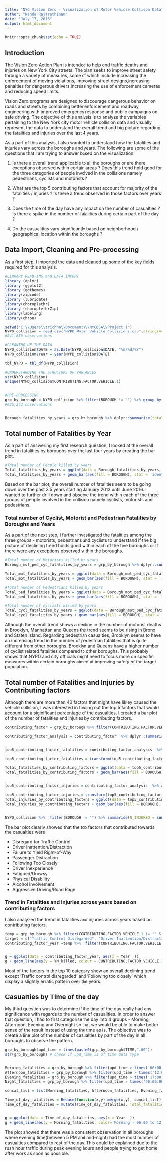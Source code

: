 ```yaml
---
title: "NYC Vision Zero - Visualization of Motor Vehicle Collison Data"
author: "Nanda Rajarathinam"
date: "July 17, 2016"
output: html_document
---
```


```r
knitr::opts_chunk$set(echo = TRUE)
```

## Introduction

The Vision Zero Action Plan is intended to help end traffic deaths and injuries on New York City streets. The plan seeks to improve street safety through a variety of measures, some of which include increasing the enforcement of moving violations, improving street designs,increasing penalties for dangerous drivers,increasing the use of enforcement cameras and reducing speed limits.

Vision Zero programs are designed to discourage dangerous behavior on roads and streets by combining better enforcement and roadway engineering with improved emergency response and public campaigns on safe driving. The objective of this analysis is to analyze the variables pertaining to the New York city motor vehicle collision data and visually represent the data to understand the overall trend and big picture regarding the fatalities and injuries over the last 4 years.

As a part of this analysis, I also wanted to understand how the fatalities and injuries vary across the boroughs and years. The following are some of the questions that I am trying to answer based on the visualization:

1) Is there a overall trend applicable to all the boroughs or are there exceptions observed within certain areas ? Does this trend hold good for the three categories of people involved in the collisions namely pedestrians, cyclists and motorists  ?

2) What are the top 5 contributing factors that account for majority of the fatalities / injuries ? Is there a trend observed in those factors over years ?

3) Does the time of the day have any impact on the number of casualties ? Is there a spike in the number of fatalities during certain part of the day ?

4) Do the casualities vary significantly based on neighborhood / geographical location within the boroughs ?

## Data Import, Cleaning and Pre-processing 
As a first step, I imported the data and cleaned up some of the key fields required for this analysis.

```r
#LIBRARY READ-INS and DATA IMPORT
library (dplyr) 
library (ggplot2) 
library (ggthemes) 
library(zipcode) 
library (lubridate) 
library(choroplethr)
library (choroplethrZip) 
library(labeling)
library(chron)

setwd("C:\\Users\\trichna\\Documents\\NYCDSA\\Project 1")
NYPD_collision = read.csv("NYPD_Motor_Vehicle_Collisions.csv",stringsAsFactors = FALSE)
#841,853 observations

#CLEANING UP THE DATA 
NYPD_collision$DATE = as.Date(NYPD_collision$DATE, "%m/%d/%Y")
NYPD_collision$Year = year(NYPD_collision$DATE)

tbl_NYPD = tbl_df(NYPD_collision)

#UNDERSTANDING THE STRUCTURE OF VARIABLES
str(NYPD_collision)
unique(NYPD_collision$CONTRIBUTING.FACTOR.VEHICLE.1)
 

#PRE-PROCESSING
grp_by_borough = NYPD_collision %>% filter(BOROUGH != "") %>% group_by(BOROUGH,Year)
#636,343 observations


Borough_fatalities_by_years = grp_by_borough %>% dplyr::summarise(total_num_fatalities = sum(NUMBER.OF.PERSONS.KILLED)) 

```

## Total number of Fatalities by Year
As a part of answering my first research question, I looked at the overall trend in fatalities by boroughs over the last four years by creating the bar plot. 
 
```r

#Total number of People killed by years
Total_fatalities_by_years = ggplot(data = Borough_fatalities_by_years, aes(x = Year, y = total_num_fatalities)) 
Total_fatalities_by_years + geom_bar(aes(fill = BOROUGH), stat = 'identity') + theme_economist() + theme(legend.position = "right") + theme(legend.text=element_text(size=5)) + ggtitle('Total Fatalities by Year') + ylab("Total number of Fatalities\n") + xlab("\nYear")  + theme(axis.text.x = element_text(vjust = 0, angle = 0, hjust = 0.5)) + theme(legend.position = "right") + theme(legend.text=element_text(size=10)) + theme(plot.title = element_text(hjust = 0.5))

``` 

Based on the bar plot, the overall number of fatalities seem to be going down over the past 3.5 years starting January 2013 until June 2016. I wanted to further drill down and observe the trend within each of the three groups of people involved in the collision namely cyclists, motorists and pedestrians.

### Total number of Cyclist, Motorist and Pedestrian Fatalities by Boroughs and Years

As a part of the next step, I further investigated the fatalities among the three groups - motorists, pedestrians and cyclists to understand if the big picture of declining trend holds good within each of the five boroughs or if there were any exceptions observed within the boroughs.  

```r

#Total number of Motorists killed by years
Borough_mot_ped_cyc_fatalities_by_years = grp_by_borough %>% dplyr::summarise(total_num_motorist_fatalities = sum(NUMBER.OF.MOTORIST.KILLED),total_num_ped_fatalities = sum(NUMBER.OF.PEDESTRIANS.KILLED), total_num_cyclist_fatalities = sum(NUMBER.OF.CYCLIST.KILLED)  ) 

Total_mot_fatalities_by_years = ggplot(data = Borough_mot_ped_cyc_fatalities_by_years, aes(x = Year, y = total_num_motorist_fatalities)) 
Total_mot_fatalities_by_years + geom_bar(aes(fill = BOROUGH), stat = 'identity') + facet_wrap(~BOROUGH)   + theme_economist() +  theme(legend.position = "right") + theme(legend.text=element_text(size=5)) + ggtitle('Total number of Motorist Fatalities by Year') + ylab("Number of Fatalities\n") + xlab("\nYear")  + theme(axis.text.x = element_text(vjust = 0, angle = 0, hjust = 0.5)) + theme(legend.position = "right") + theme(legend.text=element_text(size=10)) + theme(plot.title = element_text(hjust = 0.5))

#Total number of Pedestrians killed by years
Total_ped_fatalities_by_years = ggplot(data = Borough_mot_ped_cyc_fatalities_by_years, aes(x = Year, y = total_num_ped_fatalities)) 
Total_ped_fatalities_by_years + geom_bar(aes(fill = BOROUGH), stat = 'identity') + facet_wrap(~BOROUGH)   + theme_economist() +  theme(legend.position = "right") + theme(legend.text=element_text(size=5)) + ggtitle('Total number of Pedestrian Fatalities by Year') + ylab("Number of Fatalities\n") + xlab("\nYear")  + theme(axis.text.x = element_text(vjust = 0, angle = 0, hjust = 0.5)) + theme(legend.position = "right") + theme(legend.text=element_text(size=10)) + theme(plot.title = element_text(hjust = 0.5))

#Total number of cyclists killed by years
Total_cycl_fatalities_by_years = ggplot(data = Borough_mot_ped_cyc_fatalities_by_years, aes(x = Year, y = total_num_cyclist_fatalities)) 
Total_cycl_fatalities_by_years + geom_bar(aes(fill = BOROUGH), stat = 'identity') + facet_wrap(~BOROUGH)   + theme_economist()  + theme(legend.position = "right") + theme(legend.text=element_text(size=5)) + ggtitle('Total number of Cyclist Fatalities by Year') + ylab("Number of Fatalities\n") + xlab("\nYear")  + theme(axis.text.x = element_text(vjust = 0, angle = 0, hjust = 0.5)) + theme(legend.position = "right") + theme(legend.text=element_text(size=10)) + theme(plot.title = element_text(hjust = 0.5))

``` 

Although the overall trend shows a decline in the number of motorist deaths in Brooklyn, Manhattan and Queens the trend seems to be rising in Bronx and Staten Island. Regarding pedestrian casualties, Brooklyn seems to have an increasing trend in the number of pedestrian fatalities that is quite different from other boroughs. Brooklyn and Queens have a higher number of cyclist related fatalities compared to other boroughs. This probably shows that NYPD and city officials might need to focus more on specific measures within certain boroughs aimed at improving safety of the target population.

## Total number of Fatalities and Injuries by Contributing factors

Although there are more than 40 factors that might have likley caused the vehicle collision, I was interested in finding out the top 5 factors that would account for a siginificant percentage of the casualties. I created a bar plot of the number of fatalities and injuries by contributing factors. 

```r

contributing_factor = grp_by_borough %>% filter(CONTRIBUTING.FACTOR.VEHICLE.1 != "" & CONTRIBUTING.FACTOR.VEHICLE.1 != 'Unspecified' ) %>% group_by(BOROUGH,CONTRIBUTING.FACTOR.VEHICLE.1)

contributing_factor_analysis = contributing_factor  %>% dplyr::summarise(num_killed = sum(NUMBER.OF.PERSONS.KILLED), num_injured = sum(NUMBER.OF.PERSONS.INJURED))


top5_contributing_factor_fatalities = contributing_factor_analysis  %>% arrange(desc(num_killed))  %>% group_by(BOROUGH)  %>%  do(head(., n = 6)) %>% select(BOROUGH, CONTRIBUTING.FACTOR.VEHICLE.1, num_killed)

top5_contributing_factor_fatalities = transform(top5_contributing_factor_fatalities,CONTRIBUTING.FACTOR.VEHICLE.1 =reorder(CONTRIBUTING.FACTOR.VEHICLE.1,-num_killed) )

Total_fatalities_by_contributing_factors = ggplot(data = top5_contributing_factor_fatalities, aes(x = CONTRIBUTING.FACTOR.VEHICLE.1, y = num_killed))
Total_fatalities_by_contributing_factors + geom_bar(aes(fill = BOROUGH), stat = 'identity') + theme_economist() + theme(legend.position = "right") + theme(legend.text=element_text(size=5)) + ggtitle('Total Fatalities by Contributing Factors') + ylab("Total number of Fatalities\n") + xlab("\nContributing Factor")  + theme(axis.text.x = element_text(vjust = 0, angle = 90, hjust = 0.5)) + theme(legend.position = "right") + theme(legend.text=element_text(size=10)) + theme(plot.title = element_text(hjust = 0.5)) + scale_x_discrete(labels = function(x) str_wrap(x, width = 10))


top5_contributing_factor_injuries = contributing_factor_analysis  %>% arrange(desc(num_injured))  %>% group_by(BOROUGH)  %>%  do(head(., n = 8)) %>% select(BOROUGH, CONTRIBUTING.FACTOR.VEHICLE.1, num_injured)

top5_contributing_factor_injuries = transform(top5_contributing_factor_injuries,CONTRIBUTING.FACTOR.VEHICLE.1 =reorder(CONTRIBUTING.FACTOR.VEHICLE.1,-num_injured) )
Total_injuries_by_contributing_factors = ggplot(data = top5_contributing_factor_injuries, aes(x = CONTRIBUTING.FACTOR.VEHICLE.1, y = num_injured))
Total_injuries_by_contributing_factors + geom_bar(aes(fill = BOROUGH), stat = 'identity') + theme_economist() + theme(legend.position = "right") + theme(legend.text=element_text(size=5)) + ggtitle('Total Injuries by Contributing Factors') + ylab("Total number of Injured\n") + xlab("\nContributing Factor")  + theme(axis.text.x = element_text(vjust = 0, angle = 90, hjust = 0.5)) + theme(legend.position = "right") + theme(legend.text=element_text(size=10)) + theme(plot.title = element_text(hjust = 0.5)) + scale_x_discrete(labels = function(x) str_wrap(x, width = 10))


NYPD_collision %>%  filter(BOROUGH != "") %>% summarise(N_INJURED = sum(NUMBER.OF.PERSONS.INJURED), N_killed = sum(NUMBER.OF.PERSONS.KILLED))


``` 

The bar plot clearly showed that the top factors that contributed towards the casualties were 

* Disregard for Traffic Control 
* Driver Inattention/Distraction
* Failure to Yield Right-of-Way
* Passenger Distraction
* Following Too Closely
* Driver Inexperience
* Fatigued/Drowsy
* Physical Disability 
* Alcohol Involvement
* Aggressive Driving/Road Rage

### Trend in Fatalities and Injuries across years based on contributing factors

I also analyzed the trend in fatalities and injuries across years based on contributing factors. 

```r
temp = grp_by_borough %>% filter(CONTRIBUTING.FACTOR.VEHICLE.1 != "" & CONTRIBUTING.FACTOR.VEHICLE.1 != 'Unspecified' )
target = c("Traffic Control Disregarded", 'Driver Inattention/Distraction', 'Failure to Yield Right-of-Way', 'Following Too Closely','Driver Inexperience','Fatigued/Drowsy','Physical Disability' , 'Alcohol Involvement','Passenger Distraction' , 'Aggressive Driving/Road Rage')
contributing_factor_year =temp %>%  filter(CONTRIBUTING.FACTOR.VEHICLE.1  %in% target )  %>% group_by(CONTRIBUTING.FACTOR.VEHICLE.1, Year)  %>% summarise(YN_INJURED = sum(NUMBER.OF.PERSONS.INJURED), YN_killed = sum(NUMBER.OF.PERSONS.KILLED), YN_total = sum(YN_killed,YN_INJURED))


g = ggplot(data = contributing_factor_year, aes(x = Year  ))
g + geom_line(aes(y = YN_killed, colour = CONTRIBUTING.FACTOR.VEHICLE.1)) +    facet_wrap(~CONTRIBUTING.FACTOR.VEHICLE.1)  + xlab('Year') + ylab('Number of Fatalities/Injuries') + ggtitle('Total Fatalities by years based on contributing factors') + theme_economist() + theme(legend.text=element_text(size=8)) + theme(axis.text.x = element_text(size = 8 , angle = 90, hjust = 0)) + theme(axis.text.y = element_text(size = 8 , angle = 0, hjust = 0)) + theme(plot.title = element_text(hjust = 0.5))


``` 

Most of the factors in the top 10 category show an overall declining trend except 'Traffic control disregarded' and 'Following too closely' which display a  slightly erratic pattern over the years.

## Casualties by Time of the day

My third question was to determine if the time of the day really had any significance with regards to the number of casualities. In order to answer that question, I had to first categorise the day into 4 groups - Morning, Afternoon, Evening and Overnight so that we would be able to make better sense of the result instead of using the time as is. The objective was to create a line plot of the number of casualties by part of the day in all boroughs to observe the pattern. 

```r
grp_by_borough$upd_time = times(paste0(grp_by_borough$TIME,":00"))
str(grp_by_borough) # check if upd_time is of time data type


Morning_fatalities = grp_by_borough %>% filter(upd_time > times('06:00:00') & upd_time < times('12:00:00')) %>% dplyr::summarise(Morning_fatalities = sum(NUMBER.OF.PERSONS.KILLED))
Afternoon_fatalities = grp_by_borough %>% filter(upd_time > times('12:00:00') & upd_time < times('17:00:00')) %>% dplyr::summarise(Afternoon_fatalities = sum(NUMBER.OF.PERSONS.KILLED)) 
Evening_fatalities = grp_by_borough %>% filter(upd_time > times('17:00:00'))  %>% dplyr::summarise(Evening_fatalities = sum(NUMBER.OF.PERSONS.KILLED)) 
Night_fatalities = grp_by_borough %>% filter(upd_time > times('00:00:00') & upd_time < times('06:00:00')) %>% dplyr::summarise(Night_fatalities = sum(NUMBER.OF.PERSONS.KILLED)) 

concat_list = list(Morning_fatalities, Afternoon_fatalities, Evening_fatalities, Night_fatalities) 

Time_of_day_fatalities = Reduce(function(x,y) merge(x,y), concat_list) 
Time_of_day_fatalities = mutate(Time_of_day_fatalities, Total_fatalities = apply(Time_of_day_fatalities[,3:6], 1, sum)) 


g = ggplot(data = Time_of_day_fatalities, aes(x = Year  ))
g + geom_line(aes(y = Morning_fatalities, color='Morning - 06:00 to 12:00 hours')) + geom_line(aes(y = Afternoon_fatalities, color='Afternoon - 12:00 to 17:00 hours')) + geom_line(aes(y = Evening_fatalities, color='Evening - 17:00 to Midnight hours')) + geom_line(aes(y = Night_fatalities, color='Overnight - Midnight to 06:00 hours')) + facet_grid(~BOROUGH)  + xlab('Year') + ylab('Number of Fatalities') + ggtitle('Total Fatalities based on time of the day') + theme_economist() + theme(legend.text=element_text(size=8)) + theme(axis.text.x = element_text(size = 8 , angle = 90, hjust = 0)) + theme(axis.text.y = element_text(size = 8 , angle = 0, hjust = 0)) + theme(plot.title = element_text(hjust = 0.5))

``` 

The plot showed that there was a consistent observation in all boroughs where evening time(between 5 PM and mid-night) had the most number of casualties compared to rest of the day. This could be explained due to the rush hour traffic during peak evening hours and people trying to get home after work as soon as possible.




